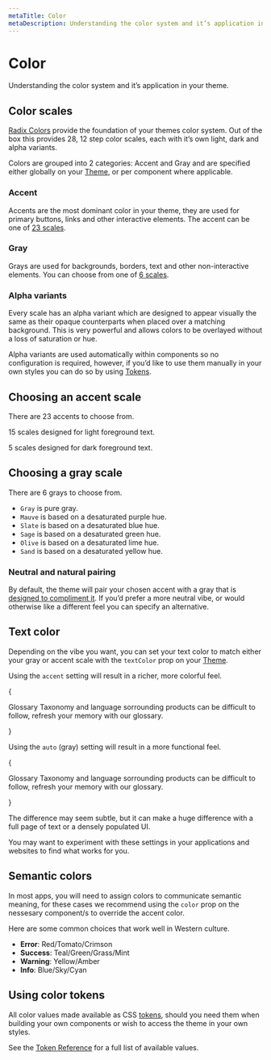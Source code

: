 ```yaml
---
metaTitle: Color
metaDescription: Understanding the color system and it’s application in your theme.
---
```


# Color

<Description>
  Understanding the color system and it’s application in your theme.
</Description>

## Color scales

[Radix Colors](/colors/docs/palette-composition/scales) provide the foundation of your themes color system. Out of the box this provides 28, 12 step color scales, each with it’s own light, dark and alpha variants.

Colors are grouped into 2 categories: Accent and Gray and are specified either globally on your [Theme](/colors/docs/components/theme), or per component where applicable.

### Accent

Accents are the most dominant color in your theme, they are used for primary buttons, links and other interactive elements. The accent can be one of [23 scales](/themes/docs/theme/color#choosing-an-accent-scale).

<ThemesColorScale type="accent" />

### Gray

Grays are used for backgrounds, borders, text and other non-interactive elements. You can choose from one of [6 scales](/themes/docs/theme/color#choosing-a-gray-scale).

<ThemesColorScale type="gray" />

### Alpha variants

Every scale has an alpha variant which are designed to appear visually the same as their opaque counterparts when placed over a matching background. This is very powerful and allows colors to be overlayed without a loss of saturation or hue.

Alpha variants are used automatically within components so no configuration is required, however, if you’d like to use them manually in your own styles you can do so by using [Tokens](/colors/docs/theme/token-reference).

## Choosing an accent scale

There are 23 accents to choose from.

15 scales designed for light foreground text.

<ThemesAccentSwatches />

5 scales designed for dark foreground text.

<ThemesBrightAccentSwatches />

## Choosing a gray scale

There are 6 grays to choose from.

<ThemeGraySwatches />

- `Gray` is pure gray.
- `Mauve` is based on a desaturated purple hue.
- `Slate` is based on a desaturated blue hue.
- `Sage` is based on a desaturated green hue.
- `Olive` is based on a desaturated lime hue.
- `Sand` is based on a desaturated yellow hue.

### Neutral and natural pairing

By default, the theme will pair your chosen accent with a gray that is [designed to compliment it](/colors/docs/palette-composition/composing-a-palette#natural-pairing). If you’d prefer a more neutral vibe, or would otherwise like a different feel you can specify an alternative.

## Text color

Depending on the vibe you want, you can set your text color to match either your gray or accent scale with the `textColor` prop on your [Theme](/themes/docs/components/theme).

Using the `accent` setting will result in a richer, more colorful feel.

{

<Box my="5">
  <Theme
    textColor="accent"
    style={{ maxWidth: 550 }}
    className="radix-themes-example"
  >
    <Card size="3">
      <Heading mb="1" trim="start">
        Glossary
      </Heading>
      <Text as="p" trim="end">
        Taxonomy and language sorrounding products can be difficult to follow,
        refresh your memory with our glossary.
      </Text>
    </Card>
  </Theme>
</Box>

}

Using the `auto` (gray) setting will result in a more functional feel.

{

<Box my="5">
  <Theme
    textColor="auto"
    style={{ maxWidth: 550 }}
    className="radix-themes-example"
  >
    <Card size="3">
      <Heading mb="1" trim="start">
        Glossary
      </Heading>
      <Text as="p" trim="end">
        Taxonomy and language sorrounding products can be difficult to follow,
        refresh your memory with our glossary.
      </Text>
    </Card>
  </Theme>
</Box>

}

The difference may seem subtle, but it can make a huge difference with a full page of text or a densely populated UI.

You may want to experiment with these settings in your applications and websites to find what works for you.

## Semantic colors

In most apps, you will need to assign colors to communicate semantic meaning, for these cases we recommend using the `color` prop on the nessesary component/s to override the accent color.

Here are some common choices that work well in Western culture.

- **Error**: Red/Tomato/Crimson
- **Success**: Teal/Green/Grass/Mint
- **Warning**: Yellow/Amber
- **Info**: Blue/Sky/Cyan

## Using color tokens

All color values made available as CSS [tokens](/colors/docs/theme/token-reference), should you need them when building your own components or wish to access the theme in your own styles.

See the [Token Reference](/colors/docs/theme/token-reference) for a full list of available values.
